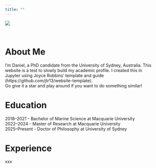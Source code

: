 ```yaml
---
title: ""
---
```


![](images/ant_jump.jpg)

<br>

# About Me  
I'm Daniel, a PhD candidate from the University of Sydney, Australia. This website is a test to slowly build my academic profile. I created this in Jupyter using Joyce Robbins' template and guide (https://github.com/jtr13/website-template). <br>
Go give it a star and play around if you want to do something similar!

# Education
2018–2021 - Bachelor of Marine Science at Macquarie University <br>
2022–2024 - Master of Research at Macquarie University <br>
2025–Present - Doctor of Philosophy at University of Sydney

# Experience
xxx

